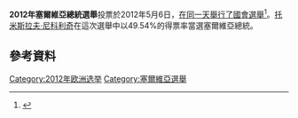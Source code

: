{{expand|time=2015-12-14T10:07:43+00:00}}
'''2012年塞爾維亞總統選舉'''投票於2012年5月6日，[[2012年塞爾維亞國會選舉|在同一天舉行了國會選舉]]<ref>{{cite web |url=http://www.b92.net/info/izbori2012/vesti.php?yyyy=2012&mm=05&dd=06&nav_id=606708 |title=A sada – vreme za pregovore |publisher=B92.net |date=6 May 2012 |accessdate=2015-12-12 |archive-date=2018-01-14 |archive-url=https://web.archive.org/web/20180114020503/https://www.b92.net/info/izbori2012/vesti.php?yyyy=2012&mm=05&dd=06&nav_id=606708 |dead-url=no }}</ref>。[[托米斯拉夫·尼科利奇|托米斯拉夫·尼科利奇]]在這次選舉中以49.54%的得票率當選塞爾維亞總統。

==參考資料==
{{reflist|30em}}

{{塞爾維亞選舉}}
[[Category:2012年欧洲选举|Category:2012年欧洲选举]]
[[Category:塞爾維亞選舉|Category:塞爾維亞選舉]]